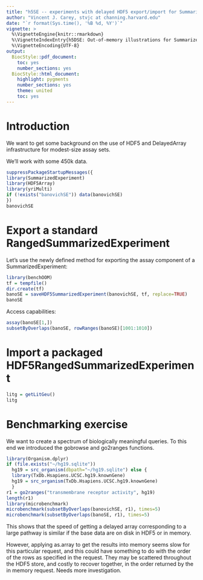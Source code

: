```yaml
---
title: "h5SE -- experiments with delayed HDF5 export/import for SummarizedExperiments"
author: "Vincent J. Carey, stvjc at channing.harvard.edu"
date: "`r format(Sys.time(), '%B %d, %Y')`"
vignette: >
  %\VignetteEngine{knitr::rmarkdown}
  %\VignetteIndexEntry{h5DSE: Out-of-memory illustrations for SummarizedExperiment}
  %\VignetteEncoding{UTF-8}
output:
  BiocStyle::pdf_document:
    toc: yes
    number_sections: yes
  BiocStyle::html_document:
    highlight: pygments
    number_sections: yes
    theme: united
    toc: yes
---
```


# Introduction

We want to get some background on the use of HDF5 and DelayedArray
infrastructure for modest-size assay sets.

We'll work with some 450k data.
```r
suppressPackageStartupMessages({
library(SummarizedExperiment)
library(HDF5Array)
library(yriMulti)
if (!exists("banovichSE")) data(banovichSE)
})
banovichSE
```

# Export a standard RangedSummarizedExperiment

Let's use the newly defined method for exporting the
assay component of a SummarizedExperiment:
```r
library(benchOOM)
tf = tempfile()
dir.create(tf)
banoSE = saveHDF5SummarizedExperiment(banovichSE, tf, replace=TRUE)
banoSE
```

Access capabilities:
```r
assay(banoSE[1,])
subsetByOverlaps(banoSE, rowRanges(banoSE)[1001:1010])
```

# Import a packaged HDF5RangedSummarizedExperiment

```r
litg = getLitGeu()
litg
```

# Benchmarking exercise

We want to create a spectrum of biologically meaningful queries.  To
this end we introduced the gobrowse and go2ranges functions.  
```r
library(Organism.dplyr)
if (file.exists("~/hg19.sqlite")) 
  hg19 = src_organism(dbpath="~/hg19.sqlite") else {
  library(TxDb.Hsapiens.UCSC.hg19.knownGene)
  hg19 = src_organism(TxDb.Hsapiens.UCSC.hg19.knownGene)
  }
r1 = go2ranges("transmembrane receptor activity", hg19)
length(r1)
library(microbenchmark)
microbenchmark(subsetByOverlaps(banovichSE, r1), times=5)
microbenchmark(subsetByOverlaps(banoSE, r1), times=5)
```

This shows that the speed of getting a delayed array corresponding to a large
pathway is similar if the base data are on disk in HDF5 or in memory.

However, applying as.array to get the results into memory seems
slow for this particular request, and this could have something to do
with the order of the rows as specified in the request.  They
may be scattered throughout the HDF5 store, and costly to recover
together, in the order returned by the in memory request.  Needs
more investigation.

